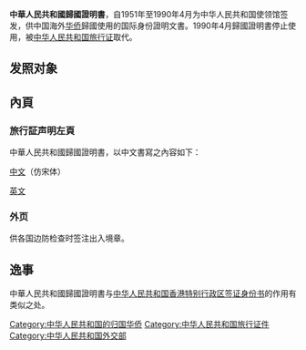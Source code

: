 {{Infobox Identity document
|document_name       = 中華人民共和國歸國證明書<br />{{Lang|fr|CERTIFICAT DE DEPATRIEMENT}}
|image               =  
|image_caption       = 
|using_jurisdiction  = {{CHN}}[[中华人民共和国外交部|外交部]]
|document_type       = [[旅行证|旅行证]]
|purpose             = 出入境证件及身份证明
|eligibility         = [[中华人民共和国国籍法|中国公民]]
|expiration          = 一次有效
|cost = 
}}
'''中華人民共和國歸國證明書'''，自1951年至1990年4月为中华人民共和国使领馆签发，供中国海外[[华侨|华侨]]歸國使用的国际身份證明文書。1990年4月歸國證明書停止使用，被[[中华人民共和国旅行证|中华人民共和国旅行证]]取代。

== 发照对象 ==
 
== 內頁 ==
=== 旅行証声明左頁 ===
中華人民共和國歸國證明書，以中文書寫之內容如下：

[[中文|中文]]（仿宋体）
::{{Squote|w=500px|{{Lang|zh|中華人民共和國<br>驻_________馆<br>歸國證明書<br>No.____<br>领證人姓名__________<br>出生年月日________籍贯_______<br>职业______}}}}
[[英文|英文]]
::{{Squote|w=500px|{{Lang|en|
The Ministry of Foreign Affairs of the People's Republic of China requests all civil and military authorities of foreign countries to allow the bearer of this document to pass freely and afford assistance in case of need.}}}}

=== 外页 ===
供各国边防检查时签注出入境章。 

== 逸事 ==
中華人民共和國歸國證明書与[[中华人民共和国香港特别行政区签证身份书|中华人民共和国香港特别行政区签证身份书]]的作用有类似之处。

{{两岸四地的旅行证件}}
{{中华人民共和国内地身份证件}}
[[Category:中华人民共和国的归国华侨|Category:中华人民共和国的归国华侨]]
[[Category:中华人民共和国旅行证件|Category:中华人民共和国旅行证件]]
[[Category:中华人民共和国外交部|Category:中华人民共和国外交部]]